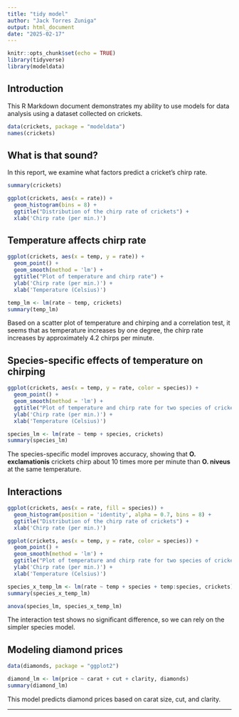 ```yaml
---
title: "tidy model"
author: "Jack Torres Zuniga"
output: html_document
date: "2025-02-17"
---
```


```r
knitr::opts_chunk$set(echo = TRUE)
library(tidyverse)
library(modeldata)
```

## Introduction

This R Markdown document demonstrates my ability to use models for data analysis using a dataset collected on crickets.

```r
data(crickets, package = "modeldata")
names(crickets)
```

## What is that sound?

In this report, we examine what factors predict a cricket's chirp rate.

```r
summary(crickets)

ggplot(crickets, aes(x = rate)) +
  geom_histogram(bins = 8) + 
  ggtitle("Distribution of the chirp rate of crickets") +
  xlab('Chirp rate (per min.)')
```

## Temperature affects chirp rate

```r
ggplot(crickets, aes(x = temp, y = rate)) +
  geom_point() + 
  geom_smooth(method = 'lm') +
  ggtitle("Plot of temperature and chirp rate") +
  ylab('Chirp rate (per min.)') +
  xlab('Temperature (Celsius)')

temp_lm <- lm(rate ~ temp, crickets)
summary(temp_lm)
```

Based on a scatter plot of temperature and chirping and a correlation test, it seems that as temperature increases by one degree, the chirp rate increases by approximately 4.2 chirps per minute.

## Species-specific effects of temperature on chirping

```r
ggplot(crickets, aes(x = temp, y = rate, color = species)) +
  geom_point() + 
  geom_smooth(method = 'lm') +
  ggtitle("Plot of temperature and chirp rate for two species of crickets") +
  ylab('Chirp rate (per min.)') +
  xlab('Temperature (Celsius)')

species_lm <- lm(rate ~ temp + species, crickets)
summary(species_lm)
```

The species-specific model improves accuracy, showing that **O. exclamationis** crickets chirp about 10 times more per minute than **O. niveus** at the same temperature.

## Interactions

```r
ggplot(crickets, aes(x = rate, fill = species)) +
  geom_histogram(position = 'identity', alpha = 0.7, bins = 8) + 
  ggtitle("Distribution of the chirp rate of crickets") +
  xlab('Chirp rate (per min.)')
```

```r
ggplot(crickets, aes(x = temp, y = rate, color = species)) +
  geom_point() + 
  geom_smooth(method = 'lm') +
  ggtitle("Plot of temperature and chirp rate for two species of crickets") +
  ylab('Chirp rate (per min.)') +
  xlab('Temperature (Celsius)')

species_x_temp_lm <- lm(rate ~ temp + species + temp:species, crickets)
summary(species_x_temp_lm)

anova(species_lm, species_x_temp_lm)
```

The interaction test shows no significant difference, so we can rely on the simpler species model.

## Modeling diamond prices

```r
data(diamonds, package = "ggplot2")

diamond_lm <- lm(price ~ carat + cut + clarity, diamonds)
summary(diamond_lm)
```

This model predicts diamond prices based on carat size, cut, and clarity.

---
